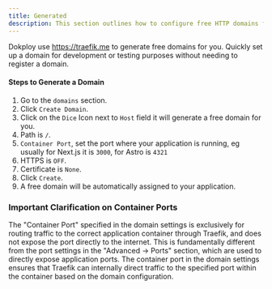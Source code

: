 ```yaml
---
title: Generated
description: This section outlines how to configure free HTTP domains for your applications in Dokploy, ensuring that your applications are accessible via custom URLs.
---
```



Dokploy use https://traefik.me to generate free domains for you.
Quickly set up a domain for development or testing purposes without needing to register a domain.


#### Steps to Generate a Domain

1. Go to the `domains` section.
2. Click `Create Domain`.
3. Click on the `Dice` Icon next to `Host` field it will generate a free domain for you.
4. Path is `/`.
5. `Container Port`, set the port where your application is running, eg usually for Next.js it is `3000`, for Astro is `4321`
6. HTTPS is `OFF`.
7. Certificate is `None`.
8. Click `Create`.
9. A free domain will be automatically assigned to your application.


### Important Clarification on Container Ports

The "Container Port" specified in the domain settings is exclusively for routing traffic to the correct application container through Traefik, and does not expose the port directly to the internet. This is fundamentally different from the port settings in the "Advanced -> Ports" section, which are used to directly expose application ports. The container port in the domain settings ensures that Traefik can internally direct traffic to the specified port within the container based on the domain configuration.
